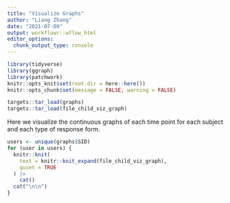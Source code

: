 ```yaml
---
title: "Visualize Graphs"
author: "Liang Zhang"
date: "2021-07-09"
output: workflowr::wflow_html
editor_options:
  chunk_output_type: console
---
```


```r
library(tidyverse)
library(ggraph)
library(patchwork)
knitr::opts_knit$set(root.dir = here::here())
knitr::opts_chunk$set(message = FALSE, warning = FALSE)
```

```r
targets::tar_load(graphs)
targets::tar_load(file_child_viz_graph)
```

Here we visualize the continuous graphs of each time point for each subject and each type of response form.

```r
users <- unique(graphs$SID)
for (user in users) {
  knitr::knit(
    text = knitr::knit_expand(file_child_viz_graph),
    quiet = TRUE
  ) |> 
    cat()
  cat("\n\n")
}
```

